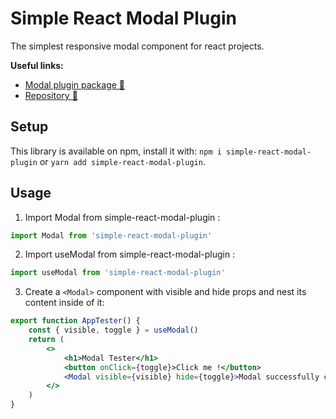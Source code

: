 
<Meta title="Getting Started" />

# Simple React Modal Plugin

The simplest responsive modal component for react projects.

**Useful links:**

-   [Modal plugin package 📖](https://www.npmjs.com/package/simple-react-modal-plugin)
-   [Repository 📖](https://github.com/JyjyStudio/npm-modal-package)

## Setup

This library is available on npm, install it with: `npm i simple-react-modal-plugin` or `yarn add simple-react-modal-plugin`.

## Usage

1.  Import Modal from simple-react-modal-plugin :

```js
import Modal from 'simple-react-modal-plugin'
```

2.  Import useModal from simple-react-modal-plugin :

```js
import useModal from 'simple-react-modal-plugin'
```

3.  Create a `<Modal>` component with visible and hide props and nest its content inside of it:

```jsx
export function AppTester() {
	const { visible, toggle } = useModal()
	return (
		<>
			<h1>Modal Tester</h1>
			<button onClick={toggle}>Click me !</button>
			<Modal visible={visible} hide={toggle}>Modal successfully created !</Modal>
		</>
	)
}
```
